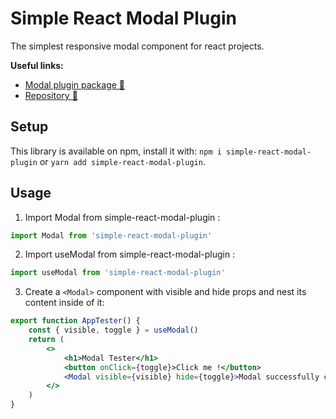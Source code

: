 
<Meta title="Getting Started" />

# Simple React Modal Plugin

The simplest responsive modal component for react projects.

**Useful links:**

-   [Modal plugin package 📖](https://www.npmjs.com/package/simple-react-modal-plugin)
-   [Repository 📖](https://github.com/JyjyStudio/npm-modal-package)

## Setup

This library is available on npm, install it with: `npm i simple-react-modal-plugin` or `yarn add simple-react-modal-plugin`.

## Usage

1.  Import Modal from simple-react-modal-plugin :

```js
import Modal from 'simple-react-modal-plugin'
```

2.  Import useModal from simple-react-modal-plugin :

```js
import useModal from 'simple-react-modal-plugin'
```

3.  Create a `<Modal>` component with visible and hide props and nest its content inside of it:

```jsx
export function AppTester() {
	const { visible, toggle } = useModal()
	return (
		<>
			<h1>Modal Tester</h1>
			<button onClick={toggle}>Click me !</button>
			<Modal visible={visible} hide={toggle}>Modal successfully created !</Modal>
		</>
	)
}
```
